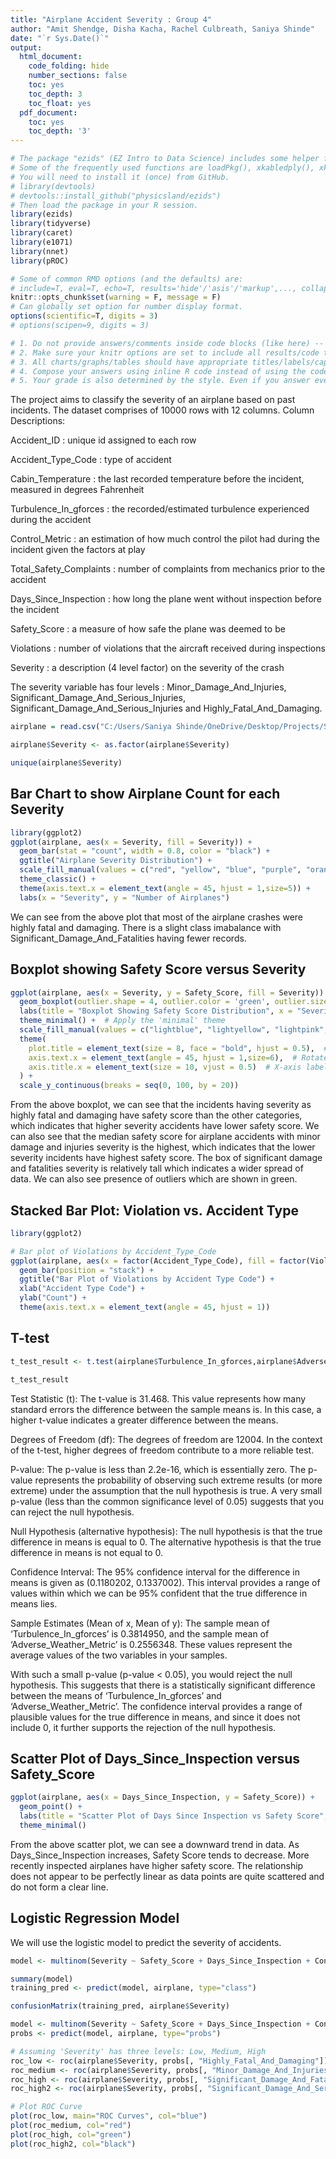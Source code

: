 ---
title: "Airplane Accident Severity : Group 4"
author: "Amit Shendge, Disha Kacha, Rachel Culbreath, Saniya Shinde"
date: "`r Sys.Date()`"
output:
  html_document:
    code_folding: hide
    number_sections: false
    toc: yes
    toc_depth: 3
    toc_float: yes
  pdf_document:
    toc: yes
    toc_depth: '3'
---

```{r init, include=F}
# The package "ezids" (EZ Intro to Data Science) includes some helper functions we developed for the course. 
# Some of the frequently used functions are loadPkg(), xkabledply(), xkablesummary(), uzscale(), etc.
# You will need to install it (once) from GitHub.
# library(devtools)
# devtools::install_github("physicsland/ezids")
# Then load the package in your R session.
library(ezids)
library(tidyverse)
library(caret)
library(e1071)
library(nnet)
library(pROC)
```


```{r setup, include=FALSE}
# Some of common RMD options (and the defaults) are: 
# include=T, eval=T, echo=T, results='hide'/'asis'/'markup',..., collapse=F, warning=T, message=T, error=T, cache=T, fig.width=6, fig.height=4, fig.dim=c(6,4) #inches, fig.align='left'/'center','right', 
knitr::opts_chunk$set(warning = F, message = F)
# Can globally set option for number display format.
options(scientific=T, digits = 3) 
# options(scipen=9, digits = 3) 
```

```{r}
# 1. Do not provide answers/comments inside code blocks (like here) -- those are notes between coders/self and will be ignored for grading. 
# 2. Make sure your knitr options are set to include all results/code to be graded in the final document.
# 3. All charts/graphs/tables should have appropriate titles/labels/captions. 
# 4. Compose your answers using inline R code instead of using the code-block output as much as you can. 
# 5. Your grade is also determined by the style. Even if you answer everything correctly, but the .html does not look appealing, you will not get full credit. Pay attention to the details that we mentioned in class/homework and in previous sample .Rmd files. For example, how to use #, ##, ###, ..., bold face, italics, inline codes, tables, ..., {results = "asis"}, use of colors in plots/ggplots, and so forth.
```

The project aims to classify the severity of an airplane based on past incidents. The dataset comprises of 10000 rows with 12 columns.
Column Descriptions:

Accident_ID : unique id assigned to each row

Accident_Type_Code : type of accident 

Cabin_Temperature : the last recorded temperature before the incident, measured in degrees Fahrenheit

Turbulence_In_gforces : the recorded/estimated turbulence experienced during the accident

Control_Metric : an estimation of how much control the pilot had during the incident given the factors at play 

Total_Safety_Complaints :  number of complaints from mechanics prior to the accident 

Days_Since_Inspection : how long the plane went without inspection before the incident

Safety_Score : a measure of how safe the plane was deemed to be 

Violations : number of violations that the aircraft received during inspections 

Severity : a description (4 level factor) on the severity of the crash 

The severity variable has four levels : Minor_Damage_And_Injuries, Significant_Damage_And_Serious_Injuries, Significant_Damage_And_Serious_Injuries and Highly_Fatal_And_Damaging.

```{r reading_csv, include = TRUE}
airplane = read.csv("C:/Users/Saniya Shinde/OneDrive/Desktop/Projects/Semester I/Data Science/Project 2/Airplane Accidents Severity.csv")
```

```{r factoring_variables, include  = TRUE}
airplane$Severity <- as.factor(airplane$Severity)
```

```{r unique_severity, include = TRUE}
unique(airplane$Severity)
```

## Bar Chart to show Airplane Count for each Severity

```{r severity_barchart, include = TRUE}
library(ggplot2)
ggplot(airplane, aes(x = Severity, fill = Severity)) + 
  geom_bar(stat = "count", width = 0.8, color = "black") +
  ggtitle("Airplane Severity Distribution") +
  scale_fill_manual(values = c("red", "yellow", "blue", "purple", "orange")) +  # Specify colors
  theme_classic() +
  theme(axis.text.x = element_text(angle = 45, hjust = 1,size=5)) +
  labs(x = "Severity", y = "Number of Airplanes")
```

We can see from the above plot that most of the airplane crashes were highly fatal and damaging. There is a slight class imabalance with Significant_Damage_And_Fatalities having fewer records.

## Boxplot showing Safety Score versus Severity

```{r safety_score_severity_boxplot, include  = TRUE}
ggplot(airplane, aes(x = Severity, y = Safety_Score, fill = Severity)) +
  geom_boxplot(outlier.shape = 4, outlier.color = 'green', outlier.size = 3) +
  labs(title = "Boxplot Showing Safety Score Distribution", x = "Severity", y = "Safety Score") +
  theme_minimal() +  # Apply the 'minimal' theme
  scale_fill_manual(values = c("lightblue", "lightyellow", "lightpink", "grey"), name = "Severity") +  # Set boxplot colors
  theme(
    plot.title = element_text(size = 8, face = "bold", hjust = 0.5),  # Title customization
    axis.text.x = element_text(angle = 45, hjust = 1,size=6),  # Rotate x-axis labels by 45 degrees
    axis.title.x = element_text(size = 10, vjust = 0.5)  # X-axis label customization
  ) +
  scale_y_continuous(breaks = seq(0, 100, by = 20))
```


From the above boxplot, we can see that the incidents having severity as highly fatal and damaging have safety score than the other categories, which indicates that higher severity accidents have lower safety score. We can also see that the median safety score for airplane accidents with minor damage and injuries severity is the highest, which indicates that the lower severity incidents have highest safety score. The box of significant damage and fatalities severity is relatively tall which indicates a wider spread of data. We can also see presence of outliers which are shown in green.

## Stacked Bar Plot: Violation vs. Accident Type

```{r stacked_bar_plot_violation_accident_type}
library(ggplot2)

# Bar plot of Violations by Accident_Type_Code
ggplot(airplane, aes(x = factor(Accident_Type_Code), fill = factor(Violations))) +
  geom_bar(position = "stack") +
  ggtitle("Bar Plot of Violations by Accident Type Code") +
  xlab("Accident Type Code") +
  ylab("Count") +
  theme(axis.text.x = element_text(angle = 45, hjust = 1))

```

## T-test 

```{r T Test,include = TRUE}
t_test_result <- t.test(airplane$Turbulence_In_gforces,airplane$Adverse_Weather_Metric)

t_test_result
```


Test Statistic (t): The t-value is 31.468. This value represents how many standard errors the difference between the sample means is. In this case, a higher t-value indicates a greater difference between the means.

Degrees of Freedom (df): The degrees of freedom are 12004. In the context of the t-test, higher degrees of freedom contribute to a more reliable test.

P-value: The p-value is less than 2.2e-16, which is essentially zero. The p-value represents the probability of observing such extreme results (or more extreme) under the assumption that the null hypothesis is true. A very small p-value (less than the common significance level of 0.05) suggests that you can reject the null hypothesis.

Null Hypothesis (alternative hypothesis): The null hypothesis is that the true difference in means is equal to 0. The alternative hypothesis is that the true difference in means is not equal to 0.


Confidence Interval: The 95% confidence interval for the difference in means is given as (0.1180202, 0.1337002). This interval provides a range of values within which we can be 95% confident that the true difference in means lies.

Sample Estimates (Mean of x, Mean of y): The sample mean of 'Turbulence_In_gforces' is 0.3814950, and the sample mean of 'Adverse_Weather_Metric' is 0.2556348. These values represent the average values of the two variables in your samples.

With such a small p-value (p-value < 0.05), you would reject the null hypothesis. This suggests that there is a statistically significant difference between the means of 'Turbulence_In_gforces' and 'Adverse_Weather_Metric'. The confidence interval provides a range of plausible values for the true difference in means, and since it does not include 0, it further supports the rejection of the null hypothesis.

## Scatter Plot of Days_Since_Inspection versus Safety_Score

```{r scatter_plot, include  = TRUE}
ggplot(airplane, aes(x = Days_Since_Inspection, y = Safety_Score)) +
  geom_point() +
  labs(title = "Scatter Plot of Days Since Inspection vs Safety Score", x = "Days Since Inspection", y = "Safety Score") +
  theme_minimal()
```

From the above scatter plot, we can see a downward trend in data. As Days_Since_Inspection increases, Safety Score tends to decrease. More recently inspected airplanes have higher safety score. The relationship does not appear to be perfectly linear as data points are quite scattered and do not form a clear line.

## Logistic Regression Model 

We will use the logistic model to predict the severity of accidents.

```{r logistic_regression, include = TRUE}
model <- multinom(Severity ~ Safety_Score + Days_Since_Inspection + Control_Metric + Accident_Type_Code  +Adverse_Weather_Metric , data = airplane)

summary(model)
training_pred <- predict(model, airplane, type="class")

confusionMatrix(training_pred, airplane$Severity)
```


```{r roc_curve, include = TRUE}

model <- multinom(Severity ~ Safety_Score + Days_Since_Inspection + Control_Metric + Accident_Type_Code + Adverse_Weather_Metric , data = airplane)
probs <- predict(model, airplane, type="probs")

# Assuming 'Severity' has three levels: Low, Medium, High
roc_low <- roc(airplane$Severity, probs[, "Highly_Fatal_And_Damaging"])
roc_medium <- roc(airplane$Severity, probs[, "Minor_Damage_And_Injuries"])
roc_high <- roc(airplane$Severity, probs[, "Significant_Damage_And_Fatalities"])
roc_high2 <- roc(airplane$Severity, probs[, "Significant_Damage_And_Serious_Injuries"])

# Plot ROC Curve
plot(roc_low, main="ROC Curves", col="blue")
plot(roc_medium, col="red")
plot(roc_high, col="green")
plot(roc_high2, col="black")
```
